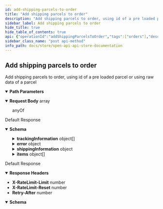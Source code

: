 ```yaml
---
id: add-shipping-parcels-to-order
title: "Add shipping parcels to order"
description: "Add shipping parcels to order, using id of a pre loaded parcel or using raw data of a parcel"
sidebar_label: Add shipping parcels to order
hide_title: true
hide_table_of_contents: true
api: {"operationId":"addShippingParcelsToOrder","tags":["orders"],"description":"Add shipping parcels to order, using id of a pre loaded parcel or using raw data of a parcel","requestBody":{"content":{"application/json":{"schema":{"type":"array","items":{"anyOf":[{"type":"object","properties":{"parcelId":{"type":"number"}},"required":["parcelId"]},{"type":"object","properties":{"width":{"type":"number"},"height":{"type":"number"},"length":{"type":"number"},"weight":{"type":"number"},"packagingWeight":{"type":"number"},"weightUnit":{"enum":["g","kg","oz","lb"]},"lengthUnit":{"enum":["cm","in"]},"isWeightDynamic":{"type":"boolean"}},"required":["width","height","length","weight","weightUnit","lengthUnit"]}]}}}}},"parameters":[{"in":"path","name":"storeOrderId","required":true,"schema":{"type":"string"}}],"security":[{"oaAuth":["orders:write"]}],"responses":{"200":{"description":"Default Response","content":{"application/json":{"schema":{"type":"object","properties":{"uuid":{"format":"regex","pattern":"/^o-[0-9a-f]{8}-(?:[0-9a-f]{4}-){3}[0-9a-f]{12}$/i","type":"string","example":"o-e6e026f5-140c-4d3c-8f8e-5b73675fe25c"},"updated":{"format":"date-time","type":"string"},"created":{"format":"date-time","type":"string"},"status":{"enum":["pending","partially_fulfilled","fulfilled","error","refunded","exception","cancelled","generating_labels","externally_handled","in_transit","delivered"]},"storeOrderId":{"type":"string"},"storeInternalOrderId":{"type":"string"},"storeCreationDate":{"format":"date-time","type":"string"},"total":{"type":"number"},"subtotal":{"type":"number"},"tip":{"type":"number"},"shippingTotal":{"type":"number"},"currency":{"enum":["EUR","USD","GBP"]},"shippingMethod":{"type":"string"},"paymentMethod":{"type":"string"},"name":{"type":"string"},"customerName":{"type":"string"},"itemsCount":{"type":"number"},"firstItemImageUrl":{"type":"string"},"trackingInformation":{"type":"array","items":{"type":"object","properties":{"number":{"type":"string"},"url":{"type":"string"},"status":{"enum":["P","T","D","E","F","R","U"]}},"required":["number"]}},"customerNote":{"type":"string"},"error":{"type":"object","properties":{"message":{},"code":{"type":"string"},"i18nCode":{"type":"string"},"date":{"format":"date-time","type":"string"}},"required":["message"]},"shippingInformation":{"type":"object","properties":{"parcels":{"type":"array","items":{"type":"object","properties":{"uuid":{"type":"string"},"name":{"type":"string"},"parcelId":{"type":"string"},"monetaryValue":{"type":"number"},"currency":{"enum":["EUR","USD","GBP"]},"referenceNumber":{"type":"string"},"description":{"type":"string"},"width":{"type":"number"},"height":{"type":"number"},"length":{"type":"number"},"weight":{"type":"number"},"packagingWeight":{"type":"number"},"weightUnit":{"enum":["g","kg","oz","lb"]},"lengthUnit":{"enum":["cm","in"]},"isWeightDynamic":{"type":"boolean"}},"required":["width","height","length","weight","weightUnit","lengthUnit"]}},"shipmentDetails":{"type":"object","properties":{"description":{"type":"string"},"carrierNotes":{"type":"string"},"goodsMonetaryValue":{"type":"number"},"goodsCurrency":{"enum":["EUR","USD","GBP"]},"shipmentReferences":{"type":"array","items":{"type":"string"}}}},"additionalServices":{"type":"object","properties":{"insurance":{"type":"object","properties":{"monetaryValue":{"type":"number"},"currency":{"enum":["EUR","USD","GBP"]}},"required":["monetaryValue","currency"]},"cod":{"type":"object","properties":{"monetaryValue":{"type":"number"},"currency":{"enum":["EUR","USD","GBP"]}},"required":["monetaryValue","currency"]},"saturdayDelivery":{"type":"boolean"},"signature":{"type":"boolean"},"adultSignature":{"type":"boolean"}}},"selectedCarrierId":{"type":"number"},"serviceCode":{"type":"string"},"addressTo":{"type":"object","properties":{"name":{"type":"string"},"companyName":{"type":"string"},"street":{"type":"string"},"street2":{"type":"string"},"city":{"type":"string"},"state":{"default":"","type":"string"},"countryIsoCode":{"maxLength":2,"type":"string"},"zipCode":{"type":"string"},"phoneNumber":{"type":"string"},"email":{"format":"email","type":"string"}},"required":["name","street","city","state","countryIsoCode","zipCode"]},"addressFrom":{"type":"object","properties":{"name":{"type":"string"},"companyName":{"type":"string"},"street":{"type":"string"},"street2":{"type":"string"},"city":{"type":"string"},"state":{"default":"","type":"string"},"countryIsoCode":{"maxLength":2,"type":"string"},"zipCode":{"type":"string"},"phoneNumber":{"type":"string"},"email":{"format":"email","type":"string"}},"required":["name","street","city","state","countryIsoCode","zipCode"]}}},"deliveryDayEstimate":{"format":"date-time","type":"string"},"returnCreated":{"type":"boolean"},"items":{"type":"array","items":{"type":"object","properties":{"uuid":{"format":"regex","pattern":"^i-[0-9a-f]{8}-(?:[0-9a-f]{4}-){3}[0-9a-f]{12}$","type":"string","example":"i-c1beb750-4841-41ad-a4d2-cdb5f710e7c4"},"quantity":{"type":"number"},"status":{"type":"string"},"name":{"type":"string"},"weight":{"type":"number"},"imageUrl":{"type":"string"},"weightUnit":{"type":"string"},"price":{"type":"number"},"productId":{"type":"string"},"sku":{"type":"string"},"asin":{"minLength":1,"type":"string"}},"required":["uuid","quantity","status","name"]}}},"required":["uuid","updated","created","storeCreationDate","total","currency","customerName","items"]}}}},"429":{"description":"Default Response","headers":{"X-RateLimit-Limit":{"schema":{"type":"number","example":300}},"X-RateLimit-Reset":{"schema":{"type":"number","example":60}},"Retry-After":{"schema":{"type":"number","example":60000}}},"content":{"application/json":{"schema":{"type":"object","properties":{"error":{"type":"string"}}}}}}},"method":"post","path":"/v1/orders/{storeOrderId}/parcels","servers":[{"url":"https://api.isendu.dev/"}],"securitySchemes":{"oaAuth":{"type":"oauth2","flows":{"clientCredentials":{"description":"OAuth2 client credentials flow must be a Json Post","tokenUrl":"/api-store/oauth/token","scopes":{"write:order":"Create/delete/update order","read:order":"Read order","write:shipment":"Create/delete shipment","read:shipment":"Read shipment","read:tracking":"Get tracking","read:carriers":"Get carriers","read:parcels":"Get parcels"}}}},"bearerS2SAuth":{"type":"http","scheme":"bearer","bearerFormat":"JWT"}},"jsonRequestBodyExample":[{"parcelId":0},{"width":0,"height":0,"length":0,"weight":0,"packagingWeight":0,"isWeightDynamic":true}],"info":{"title":"OpenApi api-store documentation","description":"OpenApi api-store documentation","version":"1.0.0","basePath":"/api-store"},"postman":{"name":"Add shipping parcels to order","description":{"content":"Add shipping parcels to order, using id of a pre loaded parcel or using raw data of a parcel","type":"text/plain"},"url":{"path":["v1","orders",":storeOrderId","parcels"],"host":["{{baseUrl}}"],"query":[],"variable":[{"disabled":false,"description":{"content":"(Required) ","type":"text/plain"},"type":"any","value":"","key":"storeOrderId"}]},"header":[{"key":"Content-Type","value":"application/json"},{"key":"Accept","value":"application/json"}],"method":"POST","body":{"mode":"raw","raw":"\"\"","options":{"raw":{"language":"json"}}},"auth":{"type":"oauth2","oauth2":[]}}}
sidebar_class_name: "post api-method"
info_path: docs/store/open-api-api-store-documentation
---
```



## Add shipping parcels to order



Add shipping parcels to order, using id of a pre loaded parcel or using raw data of a parcel

<details style={{"marginBottom":"1rem"}} data-collapsed={false} open={true}><summary style={{}}><strong>Path Parameters</strong></summary><div><ul><ParamsItem className={"paramsItem"} param={{"in":"path","name":"storeOrderId","required":true,"schema":{"type":"string"}}}></ParamsItem></ul></div></details><MimeTabs><TabItem label={"application/json"} value={"application/json-schema"}><details style={{}} data-collapsed={false} open={true}><summary style={{"textAlign":"left"}}><strong>Request Body</strong><span style={{"opacity":"0.6"}}> array</span></summary><div style={{"textAlign":"left","marginLeft":"1rem"}}></div><ul style={{"marginLeft":"1rem"}}><div><div><span className={"badge badge--info"}>anyOf</span><SchemaTabs><TabItem label={"MOD1"} value={"0-item-properties"}><SchemaItem collapsible={false} name={"parcelId"} required={true} schemaDescription={undefined} schemaName={"number"} qualifierMessage={undefined} defaultValue={undefined}></SchemaItem></TabItem><TabItem label={"MOD2"} value={"1-item-properties"}><SchemaItem collapsible={false} name={"width"} required={true} schemaDescription={undefined} schemaName={"number"} qualifierMessage={undefined} defaultValue={undefined}></SchemaItem><SchemaItem collapsible={false} name={"height"} required={true} schemaDescription={undefined} schemaName={"number"} qualifierMessage={undefined} defaultValue={undefined}></SchemaItem><SchemaItem collapsible={false} name={"length"} required={true} schemaDescription={undefined} schemaName={"number"} qualifierMessage={undefined} defaultValue={undefined}></SchemaItem><SchemaItem collapsible={false} name={"weight"} required={true} schemaDescription={undefined} schemaName={"number"} qualifierMessage={undefined} defaultValue={undefined}></SchemaItem><SchemaItem collapsible={false} name={"packagingWeight"} required={false} schemaDescription={undefined} schemaName={"number"} qualifierMessage={undefined} defaultValue={undefined}></SchemaItem><SchemaItem collapsible={false} name={"weightUnit"} required={true} schemaDescription={undefined} schemaName={""} qualifierMessage={"**Possible values:** [`g`, `kg`, `oz`, `lb`]"} defaultValue={undefined}></SchemaItem><SchemaItem collapsible={false} name={"lengthUnit"} required={true} schemaDescription={undefined} schemaName={""} qualifierMessage={"**Possible values:** [`cm`, `in`]"} defaultValue={undefined}></SchemaItem><SchemaItem collapsible={false} name={"isWeightDynamic"} required={false} schemaDescription={undefined} schemaName={"boolean"} qualifierMessage={undefined} defaultValue={undefined}></SchemaItem></TabItem></SchemaTabs></div></div></ul></details></TabItem></MimeTabs><div><ApiTabs><TabItem label={"200"} value={"200"}><div>

Default Response

</div><div><MimeTabs groupId={"mime-type"}><TabItem label={"application/json"} value={"application/json"}><SchemaTabs groupId={"schema-tabs"}><TabItem label={"Schema"} value={"Schema"}><details style={{}} data-collapsed={false} open={true}><summary style={{"textAlign":"left"}}><strong>Schema</strong></summary><div style={{"textAlign":"left","marginLeft":"1rem"}}></div><ul style={{"marginLeft":"1rem"}}><SchemaItem collapsible={false} name={"uuid"} required={false} schemaDescription={undefined} schemaName={"regex"} qualifierMessage={"**Possible values:** Value must match regular expression `/^o-[0-9a-f]{8}-(?:[0-9a-f]{4}-){3}[0-9a-f]{12}$/i`"} defaultValue={undefined}></SchemaItem><SchemaItem collapsible={false} name={"updated"} required={false} schemaDescription={undefined} schemaName={"date-time"} qualifierMessage={undefined} defaultValue={undefined}></SchemaItem><SchemaItem collapsible={false} name={"created"} required={false} schemaDescription={undefined} schemaName={"date-time"} qualifierMessage={undefined} defaultValue={undefined}></SchemaItem><SchemaItem collapsible={false} name={"status"} required={false} schemaDescription={undefined} schemaName={""} qualifierMessage={"**Possible values:** [`pending`, `partially_fulfilled`, `fulfilled`, `error`, `refunded`, `exception`, `cancelled`, `generating_labels`, `externally_handled`, `in_transit`, `delivered`]"} defaultValue={undefined}></SchemaItem><SchemaItem collapsible={false} name={"storeOrderId"} required={false} schemaDescription={undefined} schemaName={"string"} qualifierMessage={undefined} defaultValue={undefined}></SchemaItem><SchemaItem collapsible={false} name={"storeInternalOrderId"} required={false} schemaDescription={undefined} schemaName={"string"} qualifierMessage={undefined} defaultValue={undefined}></SchemaItem><SchemaItem collapsible={false} name={"storeCreationDate"} required={false} schemaDescription={undefined} schemaName={"date-time"} qualifierMessage={undefined} defaultValue={undefined}></SchemaItem><SchemaItem collapsible={false} name={"total"} required={false} schemaDescription={undefined} schemaName={"number"} qualifierMessage={undefined} defaultValue={undefined}></SchemaItem><SchemaItem collapsible={false} name={"subtotal"} required={false} schemaDescription={undefined} schemaName={"number"} qualifierMessage={undefined} defaultValue={undefined}></SchemaItem><SchemaItem collapsible={false} name={"tip"} required={false} schemaDescription={undefined} schemaName={"number"} qualifierMessage={undefined} defaultValue={undefined}></SchemaItem><SchemaItem collapsible={false} name={"shippingTotal"} required={false} schemaDescription={undefined} schemaName={"number"} qualifierMessage={undefined} defaultValue={undefined}></SchemaItem><SchemaItem collapsible={false} name={"currency"} required={false} schemaDescription={undefined} schemaName={""} qualifierMessage={"**Possible values:** [`EUR`, `USD`, `GBP`]"} defaultValue={undefined}></SchemaItem><SchemaItem collapsible={false} name={"shippingMethod"} required={false} schemaDescription={undefined} schemaName={"string"} qualifierMessage={undefined} defaultValue={undefined}></SchemaItem><SchemaItem collapsible={false} name={"paymentMethod"} required={false} schemaDescription={undefined} schemaName={"string"} qualifierMessage={undefined} defaultValue={undefined}></SchemaItem><SchemaItem collapsible={false} name={"name"} required={false} schemaDescription={undefined} schemaName={"string"} qualifierMessage={undefined} defaultValue={undefined}></SchemaItem><SchemaItem collapsible={false} name={"customerName"} required={false} schemaDescription={undefined} schemaName={"string"} qualifierMessage={undefined} defaultValue={undefined}></SchemaItem><SchemaItem collapsible={false} name={"itemsCount"} required={false} schemaDescription={undefined} schemaName={"number"} qualifierMessage={undefined} defaultValue={undefined}></SchemaItem><SchemaItem collapsible={false} name={"firstItemImageUrl"} required={false} schemaDescription={undefined} schemaName={"string"} qualifierMessage={undefined} defaultValue={undefined}></SchemaItem><SchemaItem collapsible={true} className={"schemaItem"}><details style={{}}><summary style={{}}><strong>trackingInformation</strong><span style={{"opacity":"0.6"}}> object[]</span></summary><div style={{"marginLeft":"1rem"}}><SchemaItem collapsible={false} name={"number"} required={false} schemaDescription={undefined} schemaName={"string"} qualifierMessage={undefined} defaultValue={undefined}></SchemaItem><SchemaItem collapsible={false} name={"url"} required={false} schemaDescription={undefined} schemaName={"string"} qualifierMessage={undefined} defaultValue={undefined}></SchemaItem><SchemaItem collapsible={false} name={"status"} required={false} schemaDescription={undefined} schemaName={""} qualifierMessage={"**Possible values:** [`P`, `T`, `D`, `E`, `F`, `R`, `U`]"} defaultValue={undefined}></SchemaItem></div></details></SchemaItem><SchemaItem collapsible={false} name={"customerNote"} required={false} schemaDescription={undefined} schemaName={"string"} qualifierMessage={undefined} defaultValue={undefined}></SchemaItem><SchemaItem collapsible={true} className={"schemaItem"}><details style={{}}><summary style={{}}><strong>error</strong><span style={{"opacity":"0.6"}}> object</span></summary><div style={{"marginLeft":"1rem"}}><SchemaItem collapsible={false} name={"message"} required={false} schemaDescription={undefined} schemaName={""} qualifierMessage={undefined} defaultValue={undefined}></SchemaItem><SchemaItem collapsible={false} name={"code"} required={false} schemaDescription={undefined} schemaName={"string"} qualifierMessage={undefined} defaultValue={undefined}></SchemaItem><SchemaItem collapsible={false} name={"i18nCode"} required={false} schemaDescription={undefined} schemaName={"string"} qualifierMessage={undefined} defaultValue={undefined}></SchemaItem><SchemaItem collapsible={false} name={"date"} required={false} schemaDescription={undefined} schemaName={"date-time"} qualifierMessage={undefined} defaultValue={undefined}></SchemaItem></div></details></SchemaItem><SchemaItem collapsible={true} className={"schemaItem"}><details style={{}}><summary style={{}}><strong>shippingInformation</strong><span style={{"opacity":"0.6"}}> object</span></summary><div style={{"marginLeft":"1rem"}}><SchemaItem collapsible={true} className={"schemaItem"}><details style={{}}><summary style={{}}><strong>parcels</strong><span style={{"opacity":"0.6"}}> object[]</span></summary><div style={{"marginLeft":"1rem"}}><SchemaItem collapsible={false} name={"uuid"} required={false} schemaDescription={undefined} schemaName={"string"} qualifierMessage={undefined} defaultValue={undefined}></SchemaItem><SchemaItem collapsible={false} name={"name"} required={false} schemaDescription={undefined} schemaName={"string"} qualifierMessage={undefined} defaultValue={undefined}></SchemaItem><SchemaItem collapsible={false} name={"parcelId"} required={false} schemaDescription={undefined} schemaName={"string"} qualifierMessage={undefined} defaultValue={undefined}></SchemaItem><SchemaItem collapsible={false} name={"monetaryValue"} required={false} schemaDescription={undefined} schemaName={"number"} qualifierMessage={undefined} defaultValue={undefined}></SchemaItem><SchemaItem collapsible={false} name={"currency"} required={false} schemaDescription={undefined} schemaName={""} qualifierMessage={"**Possible values:** [`EUR`, `USD`, `GBP`]"} defaultValue={undefined}></SchemaItem><SchemaItem collapsible={false} name={"referenceNumber"} required={false} schemaDescription={undefined} schemaName={"string"} qualifierMessage={undefined} defaultValue={undefined}></SchemaItem><SchemaItem collapsible={false} name={"description"} required={false} schemaDescription={undefined} schemaName={"string"} qualifierMessage={undefined} defaultValue={undefined}></SchemaItem><SchemaItem collapsible={false} name={"width"} required={false} schemaDescription={undefined} schemaName={"number"} qualifierMessage={undefined} defaultValue={undefined}></SchemaItem><SchemaItem collapsible={false} name={"height"} required={false} schemaDescription={undefined} schemaName={"number"} qualifierMessage={undefined} defaultValue={undefined}></SchemaItem><SchemaItem collapsible={false} name={"length"} required={false} schemaDescription={undefined} schemaName={"number"} qualifierMessage={undefined} defaultValue={undefined}></SchemaItem><SchemaItem collapsible={false} name={"weight"} required={false} schemaDescription={undefined} schemaName={"number"} qualifierMessage={undefined} defaultValue={undefined}></SchemaItem><SchemaItem collapsible={false} name={"packagingWeight"} required={false} schemaDescription={undefined} schemaName={"number"} qualifierMessage={undefined} defaultValue={undefined}></SchemaItem><SchemaItem collapsible={false} name={"weightUnit"} required={false} schemaDescription={undefined} schemaName={""} qualifierMessage={"**Possible values:** [`g`, `kg`, `oz`, `lb`]"} defaultValue={undefined}></SchemaItem><SchemaItem collapsible={false} name={"lengthUnit"} required={false} schemaDescription={undefined} schemaName={""} qualifierMessage={"**Possible values:** [`cm`, `in`]"} defaultValue={undefined}></SchemaItem><SchemaItem collapsible={false} name={"isWeightDynamic"} required={false} schemaDescription={undefined} schemaName={"boolean"} qualifierMessage={undefined} defaultValue={undefined}></SchemaItem></div></details></SchemaItem><SchemaItem collapsible={true} className={"schemaItem"}><details style={{}}><summary style={{}}><strong>shipmentDetails</strong><span style={{"opacity":"0.6"}}> object</span></summary><div style={{"marginLeft":"1rem"}}><SchemaItem collapsible={false} name={"description"} required={false} schemaDescription={undefined} schemaName={"string"} qualifierMessage={undefined} defaultValue={undefined}></SchemaItem><SchemaItem collapsible={false} name={"carrierNotes"} required={false} schemaDescription={undefined} schemaName={"string"} qualifierMessage={undefined} defaultValue={undefined}></SchemaItem><SchemaItem collapsible={false} name={"goodsMonetaryValue"} required={false} schemaDescription={undefined} schemaName={"number"} qualifierMessage={undefined} defaultValue={undefined}></SchemaItem><SchemaItem collapsible={false} name={"goodsCurrency"} required={false} schemaDescription={undefined} schemaName={""} qualifierMessage={"**Possible values:** [`EUR`, `USD`, `GBP`]"} defaultValue={undefined}></SchemaItem><SchemaItem collapsible={false} name={"shipmentReferences"} required={false} schemaDescription={undefined} schemaName={"string[]"} qualifierMessage={undefined} defaultValue={undefined}></SchemaItem></div></details></SchemaItem><SchemaItem collapsible={true} className={"schemaItem"}><details style={{}}><summary style={{}}><strong>additionalServices</strong><span style={{"opacity":"0.6"}}> object</span></summary><div style={{"marginLeft":"1rem"}}><SchemaItem collapsible={true} className={"schemaItem"}><details style={{}}><summary style={{}}><strong>insurance</strong><span style={{"opacity":"0.6"}}> object</span></summary><div style={{"marginLeft":"1rem"}}><SchemaItem collapsible={false} name={"monetaryValue"} required={false} schemaDescription={undefined} schemaName={"number"} qualifierMessage={undefined} defaultValue={undefined}></SchemaItem><SchemaItem collapsible={false} name={"currency"} required={false} schemaDescription={undefined} schemaName={""} qualifierMessage={"**Possible values:** [`EUR`, `USD`, `GBP`]"} defaultValue={undefined}></SchemaItem></div></details></SchemaItem><SchemaItem collapsible={true} className={"schemaItem"}><details style={{}}><summary style={{}}><strong>cod</strong><span style={{"opacity":"0.6"}}> object</span></summary><div style={{"marginLeft":"1rem"}}><SchemaItem collapsible={false} name={"monetaryValue"} required={false} schemaDescription={undefined} schemaName={"number"} qualifierMessage={undefined} defaultValue={undefined}></SchemaItem><SchemaItem collapsible={false} name={"currency"} required={false} schemaDescription={undefined} schemaName={""} qualifierMessage={"**Possible values:** [`EUR`, `USD`, `GBP`]"} defaultValue={undefined}></SchemaItem></div></details></SchemaItem><SchemaItem collapsible={false} name={"saturdayDelivery"} required={false} schemaDescription={undefined} schemaName={"boolean"} qualifierMessage={undefined} defaultValue={undefined}></SchemaItem><SchemaItem collapsible={false} name={"signature"} required={false} schemaDescription={undefined} schemaName={"boolean"} qualifierMessage={undefined} defaultValue={undefined}></SchemaItem><SchemaItem collapsible={false} name={"adultSignature"} required={false} schemaDescription={undefined} schemaName={"boolean"} qualifierMessage={undefined} defaultValue={undefined}></SchemaItem></div></details></SchemaItem><SchemaItem collapsible={false} name={"selectedCarrierId"} required={false} schemaDescription={undefined} schemaName={"number"} qualifierMessage={undefined} defaultValue={undefined}></SchemaItem><SchemaItem collapsible={false} name={"serviceCode"} required={false} schemaDescription={undefined} schemaName={"string"} qualifierMessage={undefined} defaultValue={undefined}></SchemaItem><SchemaItem collapsible={true} className={"schemaItem"}><details style={{}}><summary style={{}}><strong>addressTo</strong><span style={{"opacity":"0.6"}}> object</span></summary><div style={{"marginLeft":"1rem"}}><SchemaItem collapsible={false} name={"name"} required={false} schemaDescription={undefined} schemaName={"string"} qualifierMessage={undefined} defaultValue={undefined}></SchemaItem><SchemaItem collapsible={false} name={"companyName"} required={false} schemaDescription={undefined} schemaName={"string"} qualifierMessage={undefined} defaultValue={undefined}></SchemaItem><SchemaItem collapsible={false} name={"street"} required={false} schemaDescription={undefined} schemaName={"string"} qualifierMessage={undefined} defaultValue={undefined}></SchemaItem><SchemaItem collapsible={false} name={"street2"} required={false} schemaDescription={undefined} schemaName={"string"} qualifierMessage={undefined} defaultValue={undefined}></SchemaItem><SchemaItem collapsible={false} name={"city"} required={false} schemaDescription={undefined} schemaName={"string"} qualifierMessage={undefined} defaultValue={undefined}></SchemaItem><SchemaItem collapsible={false} name={"state"} required={false} schemaDescription={undefined} schemaName={"string"} qualifierMessage={undefined} defaultValue={""}></SchemaItem><SchemaItem collapsible={false} name={"countryIsoCode"} required={false} schemaDescription={undefined} schemaName={"string"} qualifierMessage={"**Possible values:** `<= 2 characters`"} defaultValue={undefined}></SchemaItem><SchemaItem collapsible={false} name={"zipCode"} required={false} schemaDescription={undefined} schemaName={"string"} qualifierMessage={undefined} defaultValue={undefined}></SchemaItem><SchemaItem collapsible={false} name={"phoneNumber"} required={false} schemaDescription={undefined} schemaName={"string"} qualifierMessage={undefined} defaultValue={undefined}></SchemaItem><SchemaItem collapsible={false} name={"email"} required={false} schemaDescription={undefined} schemaName={"email"} qualifierMessage={undefined} defaultValue={undefined}></SchemaItem></div></details></SchemaItem><SchemaItem collapsible={true} className={"schemaItem"}><details style={{}}><summary style={{}}><strong>addressFrom</strong><span style={{"opacity":"0.6"}}> object</span></summary><div style={{"marginLeft":"1rem"}}><SchemaItem collapsible={false} name={"name"} required={false} schemaDescription={undefined} schemaName={"string"} qualifierMessage={undefined} defaultValue={undefined}></SchemaItem><SchemaItem collapsible={false} name={"companyName"} required={false} schemaDescription={undefined} schemaName={"string"} qualifierMessage={undefined} defaultValue={undefined}></SchemaItem><SchemaItem collapsible={false} name={"street"} required={false} schemaDescription={undefined} schemaName={"string"} qualifierMessage={undefined} defaultValue={undefined}></SchemaItem><SchemaItem collapsible={false} name={"street2"} required={false} schemaDescription={undefined} schemaName={"string"} qualifierMessage={undefined} defaultValue={undefined}></SchemaItem><SchemaItem collapsible={false} name={"city"} required={false} schemaDescription={undefined} schemaName={"string"} qualifierMessage={undefined} defaultValue={undefined}></SchemaItem><SchemaItem collapsible={false} name={"state"} required={false} schemaDescription={undefined} schemaName={"string"} qualifierMessage={undefined} defaultValue={""}></SchemaItem><SchemaItem collapsible={false} name={"countryIsoCode"} required={false} schemaDescription={undefined} schemaName={"string"} qualifierMessage={"**Possible values:** `<= 2 characters`"} defaultValue={undefined}></SchemaItem><SchemaItem collapsible={false} name={"zipCode"} required={false} schemaDescription={undefined} schemaName={"string"} qualifierMessage={undefined} defaultValue={undefined}></SchemaItem><SchemaItem collapsible={false} name={"phoneNumber"} required={false} schemaDescription={undefined} schemaName={"string"} qualifierMessage={undefined} defaultValue={undefined}></SchemaItem><SchemaItem collapsible={false} name={"email"} required={false} schemaDescription={undefined} schemaName={"email"} qualifierMessage={undefined} defaultValue={undefined}></SchemaItem></div></details></SchemaItem></div></details></SchemaItem><SchemaItem collapsible={false} name={"deliveryDayEstimate"} required={false} schemaDescription={undefined} schemaName={"date-time"} qualifierMessage={undefined} defaultValue={undefined}></SchemaItem><SchemaItem collapsible={false} name={"returnCreated"} required={false} schemaDescription={undefined} schemaName={"boolean"} qualifierMessage={undefined} defaultValue={undefined}></SchemaItem><SchemaItem collapsible={true} className={"schemaItem"}><details style={{}}><summary style={{}}><strong>items</strong><span style={{"opacity":"0.6"}}> object[]</span></summary><div style={{"marginLeft":"1rem"}}><SchemaItem collapsible={false} name={"uuid"} required={false} schemaDescription={undefined} schemaName={"regex"} qualifierMessage={"**Possible values:** Value must match regular expression `^i-[0-9a-f]{8}-(?:[0-9a-f]{4}-){3}[0-9a-f]{12}$`"} defaultValue={undefined}></SchemaItem><SchemaItem collapsible={false} name={"quantity"} required={false} schemaDescription={undefined} schemaName={"number"} qualifierMessage={undefined} defaultValue={undefined}></SchemaItem><SchemaItem collapsible={false} name={"status"} required={false} schemaDescription={undefined} schemaName={"string"} qualifierMessage={undefined} defaultValue={undefined}></SchemaItem><SchemaItem collapsible={false} name={"name"} required={false} schemaDescription={undefined} schemaName={"string"} qualifierMessage={undefined} defaultValue={undefined}></SchemaItem><SchemaItem collapsible={false} name={"weight"} required={false} schemaDescription={undefined} schemaName={"number"} qualifierMessage={undefined} defaultValue={undefined}></SchemaItem><SchemaItem collapsible={false} name={"imageUrl"} required={false} schemaDescription={undefined} schemaName={"string"} qualifierMessage={undefined} defaultValue={undefined}></SchemaItem><SchemaItem collapsible={false} name={"weightUnit"} required={false} schemaDescription={undefined} schemaName={"string"} qualifierMessage={undefined} defaultValue={undefined}></SchemaItem><SchemaItem collapsible={false} name={"price"} required={false} schemaDescription={undefined} schemaName={"number"} qualifierMessage={undefined} defaultValue={undefined}></SchemaItem><SchemaItem collapsible={false} name={"productId"} required={false} schemaDescription={undefined} schemaName={"string"} qualifierMessage={undefined} defaultValue={undefined}></SchemaItem><SchemaItem collapsible={false} name={"sku"} required={false} schemaDescription={undefined} schemaName={"string"} qualifierMessage={undefined} defaultValue={undefined}></SchemaItem><SchemaItem collapsible={false} name={"asin"} required={false} schemaDescription={undefined} schemaName={"string"} qualifierMessage={"**Possible values:** `non-empty`"} defaultValue={undefined}></SchemaItem></div></details></SchemaItem></ul></details></TabItem><TabItem label={"Example (from schema)"} value={"Example (from schema)"}><ResponseSamples responseExample={"{\n  \"uuid\": \"string\",\n  \"updated\": \"2022-10-12\",\n  \"created\": \"2022-10-12\",\n  \"storeOrderId\": \"string\",\n  \"storeInternalOrderId\": \"string\",\n  \"storeCreationDate\": \"2022-10-12\",\n  \"total\": 0,\n  \"subtotal\": 0,\n  \"tip\": 0,\n  \"shippingTotal\": 0,\n  \"shippingMethod\": \"string\",\n  \"paymentMethod\": \"string\",\n  \"name\": \"string\",\n  \"customerName\": \"string\",\n  \"itemsCount\": 0,\n  \"firstItemImageUrl\": \"string\",\n  \"trackingInformation\": [\n    {\n      \"number\": \"string\",\n      \"url\": \"string\"\n    }\n  ],\n  \"customerNote\": \"string\",\n  \"error\": {\n    \"message\": {},\n    \"code\": \"string\",\n    \"i18nCode\": \"string\",\n    \"date\": \"2022-10-12\"\n  },\n  \"shippingInformation\": {\n    \"parcels\": [\n      {\n        \"uuid\": \"string\",\n        \"name\": \"string\",\n        \"parcelId\": \"string\",\n        \"monetaryValue\": 0,\n        \"referenceNumber\": \"string\",\n        \"description\": \"string\",\n        \"width\": 0,\n        \"height\": 0,\n        \"length\": 0,\n        \"weight\": 0,\n        \"packagingWeight\": 0,\n        \"isWeightDynamic\": true\n      }\n    ],\n    \"shipmentDetails\": {\n      \"description\": \"string\",\n      \"carrierNotes\": \"string\",\n      \"goodsMonetaryValue\": 0,\n      \"shipmentReferences\": [\n        \"string\"\n      ]\n    },\n    \"additionalServices\": {\n      \"insurance\": {\n        \"monetaryValue\": 0\n      },\n      \"cod\": {\n        \"monetaryValue\": 0\n      },\n      \"saturdayDelivery\": true,\n      \"signature\": true,\n      \"adultSignature\": true\n    },\n    \"selectedCarrierId\": 0,\n    \"serviceCode\": \"string\",\n    \"addressTo\": {\n      \"name\": \"string\",\n      \"companyName\": \"string\",\n      \"street\": \"string\",\n      \"street2\": \"string\",\n      \"city\": \"string\",\n      \"state\": \"string\",\n      \"countryIsoCode\": \"string\",\n      \"zipCode\": \"string\",\n      \"phoneNumber\": \"string\",\n      \"email\": \"user@example.com\"\n    },\n    \"addressFrom\": {\n      \"name\": \"string\",\n      \"companyName\": \"string\",\n      \"street\": \"string\",\n      \"street2\": \"string\",\n      \"city\": \"string\",\n      \"state\": \"string\",\n      \"countryIsoCode\": \"string\",\n      \"zipCode\": \"string\",\n      \"phoneNumber\": \"string\",\n      \"email\": \"user@example.com\"\n    }\n  },\n  \"deliveryDayEstimate\": \"2022-10-12\",\n  \"returnCreated\": true,\n  \"items\": [\n    {\n      \"uuid\": \"string\",\n      \"quantity\": 0,\n      \"status\": \"string\",\n      \"name\": \"string\",\n      \"weight\": 0,\n      \"imageUrl\": \"string\",\n      \"weightUnit\": \"string\",\n      \"price\": 0,\n      \"productId\": \"string\",\n      \"sku\": \"string\",\n      \"asin\": \"string\"\n    }\n  ]\n}"} language={"json"}></ResponseSamples></TabItem></SchemaTabs></TabItem></MimeTabs></div></TabItem><TabItem label={"429"} value={"429"}><div>

Default Response

</div><details style={{"textAlign":"left","marginBottom":"1rem"}} data-collaposed={true} open={false}><summary style={{}}><strong>Response Headers</strong></summary><ul style={{"marginLeft":"1rem"}}><li className={"schemaItem"}><summary style={{}}><strong>X-RateLimit-Limit</strong><span style={{"opacity":"0.6"}}> number</span></summary><div></div></li><li className={"schemaItem"}><summary style={{}}><strong>X-RateLimit-Reset</strong><span style={{"opacity":"0.6"}}> number</span></summary><div></div></li><li className={"schemaItem"}><summary style={{}}><strong>Retry-After</strong><span style={{"opacity":"0.6"}}> number</span></summary><div></div></li></ul></details><div><MimeTabs groupId={"mime-type"}><TabItem label={"application/json"} value={"application/json"}><SchemaTabs groupId={"schema-tabs"}><TabItem label={"Schema"} value={"Schema"}><details style={{}} data-collapsed={false} open={true}><summary style={{"textAlign":"left"}}><strong>Schema</strong></summary><div style={{"textAlign":"left","marginLeft":"1rem"}}></div><ul style={{"marginLeft":"1rem"}}><SchemaItem collapsible={false} name={"error"} required={false} schemaDescription={undefined} schemaName={"string"} qualifierMessage={undefined} defaultValue={undefined}></SchemaItem></ul></details></TabItem><TabItem label={"Example (from schema)"} value={"Example (from schema)"}><ResponseSamples responseExample={"{\n  \"error\": \"string\"\n}"} language={"json"}></ResponseSamples></TabItem></SchemaTabs></TabItem></MimeTabs></div></TabItem></ApiTabs></div>
      